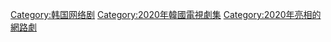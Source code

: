 [[Category:韩国网络剧|Category:韩国网络剧]]
[[Category:2020年韓國電視劇集|Category:2020年韓國電視劇集]]
[[Category:2020年亮相的網路劇|Category:2020年亮相的網路劇]]